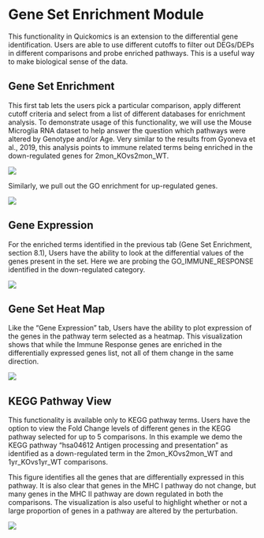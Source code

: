 # Gene Set Enrichment Module

This functionality in Quickomics is an extension to the differential gene identification. Users are able to use different cutoffs to filter out DEGs/DEPs in different comparisons and probe enriched pathways. This is a useful way to make biological sense of the data.

## Gene Set Enrichment

This first tab lets the users pick a particular comparison, apply different cutoff criteria and select from a list of different databases for enrichment analysis. To demonstrate usage of this functionality, we will use the Mouse Microglia RNA dataset to help answer the question which pathways were altered by Genotype and/or Age. Very similar to the results from Gyoneva et al., 2019, this analysis points to immune related terms being enriched in the down-regulated genes for 2mon_KOvs2mon_WT.

[![](https://interactivereport.github.io/Quickomics/tutorial/Figures/FigureS8.1_1.png)](https://interactivereport.github.io/Quickomics/tutorial/Figures/FigureS8.1_1.png)

Similarly, we pull out the GO enrichment for up-regulated genes.

[![](https://interactivereport.github.io/Quickomics/tutorial/Figures/FigureS8.1_2.png)](https://interactivereport.github.io/Quickomics/tutorial/Figures/FigureS8.1_2.png)

## Gene Expression

For the enriched terms identified in the previous tab (Gene Set Enrichment, section 8.1), Users have the ability to look at the differential values of the genes present in the set. Here we are probing the GO_IMMUNE_RESPONSE identified in the down-regulated category.

[![](https://interactivereport.github.io/Quickomics/tutorial/Figures/FigureS8.2_1.png)](https://interactivereport.github.io/Quickomics/tutorial/Figures/FigureS8.2_1.png)

## Gene Set Heat Map

Like the “Gene Expression” tab, Users have the ability to plot expression of the genes in the pathway term selected as a heatmap. This visualization shows that while the Immune Response genes are enriched in the differentially expressed genes list, not all of them change in the same direction.

[![](https://interactivereport.github.io/Quickomics/tutorial/Figures/FigureS8.3_1.png)](https://interactivereport.github.io/Quickomics/tutorial/Figures/FigureS8.3_1.png)

## KEGG Pathway View

This functionality is available only to KEGG pathway terms. Users have the option to view the Fold Change levels of different genes in the KEGG pathway selected for up to 5 comparisons. In this example we demo the KEGG pathway “hsa04612 Antigen processing and presentation” as identified as a down-regulated term in the 2mon_KOvs2mon_WT and 1yr_KOvs1yr_WT comparisons.

This figure identifies all the genes that are differentially expressed in this pathway. It is also clear that genes in the MHC I pathway do not change, but many genes in the MHC II pathway are down regulated in both the comparisons. The visualization is also useful to highlight whether or not a large proportion of genes in a pathway are altered by the perturbation.

[![](https://interactivereport.github.io/Quickomics/tutorial/Figures/FigureS8.4_1.png)](https://interactivereport.github.io/Quickomics/tutorial/Figures/FigureS8.4_1.png)

